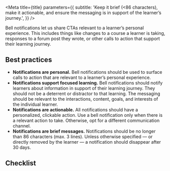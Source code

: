 

<Meta
  title={title}
  parameters={{
    subtitle:
      'Keep it brief (<86 characters), make it actionable, and ensure the messaging is in support of the learner’s journey.',
  }}
/>

Bell notifications let us share CTAs relevant to a learner’s personal experience. This includes things like changes to a course a learner is taking, responses to a forum post they wrote, or other calls to action that support their learning journey.

## Best practices

- **Notifications are personal.** Bell notifications should be used to surface calls to action that are relevant to a learner’s personal experience.
- **Notifications support focused learning.** Bell notifications should notify learners about information in support of their learning journey. They should not be a deterrent or distractor to that learning. The messaging should be relevant to the interactions, content, goals, and interests of the individual learner.
- **Notifications are actionable.** All notifications should have a personalized, clickable action. Use a bell notification only when there is a relevant action to take. Otherwise, opt for a different communication channel.
- **Notifications are brief messages.** Notifications should be no longer than 86 characters (max. 3 lines). Unless otherwise specified — or directly removed by the learner — a notification should disappear after 30 days.

## Checklist

<CustomCheckbox
  htmlFor="notifications-1"
  label="Does the notification include an action for the learner to take?"
  spacing="tight"
/>
<CustomCheckbox
  htmlFor="notifications-2"
  label="Is the action clear?"
  spacing="tight"
/>
<CustomCheckbox
  htmlFor="notifications-3"
  label="Is the notification copy 86 characters or less?"
  spacing="tight"
/>
